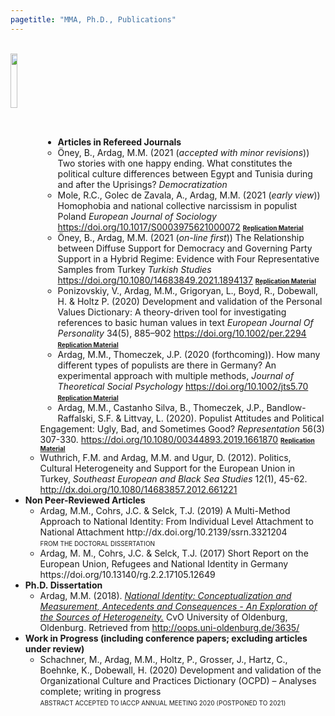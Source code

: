 ```yaml
---
pagetitle: "MMA, Ph.D., Publications"
---
```

<br>
<img src="ws_img/journal.png" style="width:15%; margin-right: 0px" align="left">
<br>
<br>
<br>
<br>
<br>
<br>
<br>

* __Articles in Refereed Journals__
    * Öney, B., Ardag, M.M. (2021 (_accepted with minor revisions_)) Two stories with one happy ending. What constitutes the political culture
differences between Egypt and Tunisia during and after the Uprisings? *Democratization*
    * Mole, R.C., Golec de Zavala, A., Ardag, M.M. (2021 (_early view_)) Homophobia and national collective narcissism in populist Poland *European Journal of Sociology* [https://doi.org/10.1017/S0003975621000072](https://doi.org/10.1017/S0003975621000072){target="_blank"} [<font size="1">**Replication Material**</font>](https://osf.io/p5xjy/){target="_blank"}
    * Öney, B., Ardag, M.M. (2021 (_on-line first_)) The Relationship between Diffuse Support for Democracy and Governing Party Support in a Hybrid Regime: Evidence with Four Representative Samples from Turkey *Turkish Studies* [https://doi.org/10.1080/14683849.2021.1894137](https://doi.org/10.1080/14683849.2021.1894137){target="_blank"} [<font size="1">**Replication Material**</font>](https://osf.io/fg35n/){target="_blank"}
    * Ponizovskiy, V., Ardag, M.M., Grigoryan, L., Boyd, R., Dobewall, H. & Holtz P. (2020) Development and validation of the Personal Values Dictionary: A theory-driven tool for investigating references to basic human values in text *European Journal Of Personality* 34(5), 885–902 [https://doi.org/10.1002/per.2294](https://doi.org/10.1002/per.2294){target="_blank"} [<font size="1">**Replication Material**</font>](https://osf.io/vt8nf/){target="_blank"}
    * Ardag, M.M., Thomeczek, J.P. (2020 (forthcoming)). How many different types of populists are there in Germany? An experimental approach with multiple methods, *Journal of Theoretical Social Psychology* [https://doi.org/10.1002/jts5.70](https://doi.org/10.1002/jts5.70){target="_blank"} [<font size="1">**Replication Material**</font>](https://osf.io/v95ut/){target="_blank"}
    * Ardag, M.M., Castanho Silva, B., Thomeczek, J.P., Bandlow-Raffalski, S.F. & Littvay, L. (2020). Populist Attitudes and Political Engagement: Ugly, Bad, and Sometimes Good? *Representation* 56(3) 307-330. [https://doi.org/10.1080/00344893.2019.1661870](https://doi.org/10.1080/00344893.2019.1661870){target="_blank"} [<font size="1">**Replication Material**</font>](https://osf.io/g8d53/){target="_blank"}
    * Wuthrich, F.M. and Ardag, M.M. and Ugur, D. (2012). Politics, Cultural Heterogeneity and Support for the European Union in Turkey, *Southeast European and Black Sea Studies* 12(1), 45-62. [http://dx.doi.org/10.1080/14683857.2012.661221](http://dx.doi.org/10.1080/14683857.2012.661221){target="_blank"}


* __Non Peer-Reviewed Articles__
    * Ardag, M.M., Cohrs, J.C. & Selck, T.J. (2019) A Multi-Method Approach to National Identity: From Individual Level Attachment to National Attachment http://dx.doi.org/10.2139/ssrn.3321204
      <br /><font size="1">FROM THE DOCTORAL DISSERTATION</font>
    * Ardag, M. M., Cohrs, J.C. & Selck, T.J. (2017) Short Report on the European Union, Refugees and National Identity in Germany https://doi.org/10.13140/rg.2.2.17105.12649

      
* __Ph.D. Dissertation__
    * Ardag, M.M. (2018). _[National Identity: Conceptualization and Measurement, Antecedents and Consequences - An Exploration of the Sources of Heterogeneity.](http://oops.uni-oldenburg.de/3635/ ){target="_blank"}_ CvO University of Oldenburg, Oldenburg. Retrieved from [http://oops.uni-oldenburg.de/3635/](http://oops.uni-oldenburg.de/3635/){target="_blank"}

* __Work in Progress (including conference papers; excluding articles under review)__
    * Schachner, M., Ardag, M.M., Holtz, P., Grosser, J., Hartz, C., Boehnke, K., Dobewall, H. (2020) Development and validation of the Organizational Culture and Practices Dictionary (OCPD) -- Analyses complete; writing in progress
    <br /><font size="1">ABSTRACT ACCEPTED TO IACCP ANNUAL MEETING 2020 (POSTPONED TO 2021)</font>